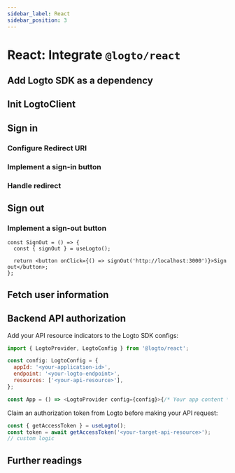 ```yaml
---
sidebar_label: React
sidebar_position: 3
---
```



# React: Integrate `@logto/react`

<AppNote type="Single page app" />

## Add Logto SDK as a dependency

<AddSdk />

## Init LogtoClient

<InitClient />

## Sign in

<SignInFlowSummary />

### Configure Redirect URI

<ConfigureRedirectUri figureSrc={redirectUriFigure} redirectUri="http://localhost:3000/callback" />

### Implement a sign-in button

<ImplementSignIn />

### Handle redirect

<HandleRedirect />

## Sign out

<SignOutNote />

### Implement a sign-out button

```tsx
const SignOut = () => {
  const { signOut } = useLogto();

  return <button onClick={() => signOut('http://localhost:3000')}>Sign out</button>;
};
```

## Fetch user information

<FetchUserInformation apiCodeFragment="fetchUserInfo()" />

## Backend API authorization

<GetAuthorizationToken />

Add your API resource indicators to the Logto SDK configs:

```js
import { LogtoProvider, LogtoConfig } from '@logto/react';

const config: LogtoConfig = {
  appId: '<your-application-id>',
  endpoint: '<your-logto-endpoint>',
  resources: ['<your-api-resource>'],
};

const App = () => <LogtoProvider config={config}>{/* Your app content */}</LogtoProvider>;
```

Claim an authorization token from Logto before making your API request:

```js
const { getAccessToken } = useLogto();
const token = await getAccessToken('<your-target-api-resource>');
// custom logic
```

<ApplyAuthorizationToken />

## Further readings

<FurtherReadings />
